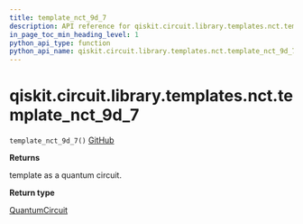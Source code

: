 ```yaml
---
title: template_nct_9d_7
description: API reference for qiskit.circuit.library.templates.nct.template_nct_9d_7
in_page_toc_min_heading_level: 1
python_api_type: function
python_api_name: qiskit.circuit.library.templates.nct.template_nct_9d_7
---
```


# qiskit.circuit.library.templates.nct.template\_nct\_9d\_7

<span id="qiskit.circuit.library.templates.nct.template_nct_9d_7" />

`template_nct_9d_7()` [GitHub](https://github.com/qiskit/qiskit/tree/stable/0.17/qiskit/circuit/library/templates/nct/template_nct_9d_7.py "view source code")

**Returns**

template as a quantum circuit.

**Return type**

[QuantumCircuit](qiskit.circuit.QuantumCircuit "qiskit.circuit.QuantumCircuit")

